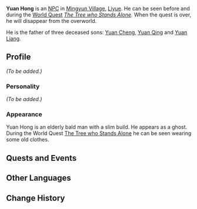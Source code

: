 {{Meta
<!-- Remove this template after adding the missing info -->
|missing_NPC_profile  = yes
}}
{{Character Infobox
|image            = NPC Yuan Hong.png
|type             = Quest NPC
|deceased         = Past
|region           = Liyue
|child            = Yuan Cheng
|child2           = Yuan Liang
|child3           = Yuan Qing
}}
'''Yuan Hong''' is an [[NPC]] in [[Mingyun Village]], [[Liyue]]. He can be seen before and during the [[World Quest]] ''[[The Tree who Stands Alone]].'' When the quest is over, he will disappear from the overworld.

He is the father of three deceased sons: [[Yuan Cheng]], [[Yuan Qing]] and [[Yuan Liang]].

==Profile==
<!-- detailed story/lore information goes here -->
''(To be added.)''

===Personality===
''(To be added.)''

===Appearance===
Yuan Hong is an elderly bald man with a slim build. He appears as a ghost.
During the World Quest [[The Tree who Stands Alone]] he can be seen wearing some old clothes.

==Quests and Events==
{{Quest Appearances}}

==Other Languages==
{{Other Languages
|default_hidden = 1
|en      = Yuan Hong
|zhs     = 元鸿
|zhs_rm  = Yuán Hóng
|zht     = 元鴻
|zht_rm  = Yuán Hóng
|ja      = 元鴻
|ja_rm   = Gen Kou{{Assumed}}
|ko      = 원홍
|ko_rm   = 
|es      = Yuan Hong
|fr      = Yuan Hong
|ru      = Юань Хун
|th      = Yuan Hong
|vi      = Yuan Hong
|de      = Yuan Hong
|id      = Yuan Hong
|pt      = Yuanhong
}}

==Change History==
{{Change History|1.0}}